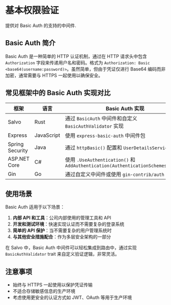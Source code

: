 # 基本权限验证

提供对 Basic Auth 的支持的中间件.


## Basic Auth 简介

Basic Auth 是一种简单的 HTTP 认证机制，通过在 HTTP 请求头中包含 `Authorization` 字段来传递用户名和密码。格式为 `Authorization: Basic <base64(username:password)>`。虽然简单，但由于凭证仅进行 Base64 编码而非加密，通常需要与 HTTPS 一起使用以确保安全。

## 常见框架中的 Basic Auth 实现对比

| 框架 | 语言 | Basic Auth 实现 |
|------|------|----------------|
| Salvo | Rust | 通过 `BasicAuth` 中间件和自定义 `BasicAuthValidator` 实现 |
| Express | JavaScript | 使用 `express-basic-auth` 中间件包 |
| Spring Security | Java | 通过 `httpBasic()` 配置和 `UserDetailsService` 实现 |
| ASP.NET Core | C# | 使用 `.UseAuthentication()` 和 `AddAuthentication(AuthenticationSchemes.Basic)` |
| Gin | Go | 通过自定义中间件或使用 `gin-contrib/auth` 包 |

## 使用场景

Basic Auth 适用于以下场景：

1. **内部 API 和工具**：公司内部使用的管理工具和 API
2. **开发和测试环境**：快速实现认证而不需要复杂的登录系统
3. **简单的 API 保护**：当不需要复杂的用户管理系统时
4. **与其他安全措施配合**：作为多层安全架构的一部分

在 Salvo 中，Basic Auth 中间件可以轻松集成到路由中，通过实现 `BasicAuthValidator` trait 来自定义验证逻辑，非常灵活。

## 注意事项

- 始终与 HTTPS 一起使用以保护凭证传输
- 不适合存储敏感信息的生产环境
- 考虑使用更安全的认证方式如 JWT、OAuth 等用于生产环境

<Tabs>
  <Tab label="main.rs">
    <BasicAuthCode/>
  </Tab>
  <Tab label="Cargo.toml">
    <BasicAuthCargoCode/>
  </Tab>
</Tabs>